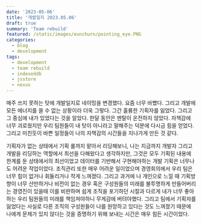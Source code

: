 ```yaml
---
date: '2023-05-06'
title: '개발일지 2023.05.06'
draft: true
summary: 'Team rebuild'
featured: /static/images/eunchurn/pointing_eye.PNG
categories:
  - blog
  - development
tags:
  - development
  - team rebuild
  - indexeddb
  - jsstore
  - nexus
---
```


매주 쓰지 못하는 탓에 개발일지로 네이밍을 변경했다. 요즘 너무 바빴다. 그리고 개발에 모든 에너지를 쓸 수 없는 상황이라 더욱 그렇다. 그간 훌륭한 기획자를 잃었다. 그리고 그 중심에 내가 있었다는 것을 알았다. 한달 동안은 멘탈이 온전하지 않았다. 자책감에 너무 괴로웠지만 우리 팀원들이 내 탓이 아니라고 말해주는 덕분에 다시금 힘을 얻었다. 그리고 미친듯이 바쁜 일정들이 나의 자책감의 시간들을 지나가게 만든 것 같다.

기획자가 없는 상태에서 기획 롤까지 맡아서 리딩해보니, 나는 지금까지 개발자 그리고 개발을 리딩하는 역할에서 최선을 다해왔다고 생각하지만, 그것은 모두 기획된 내용에 한계를 둔 상태에서의 최선이었고 데이터를 기반해서 구현해야하는 개발 기획은 너무나도 어려운 작업이었다. 조직관리 또한 매우 어려운 일이었으며 경영회의에서 우리 팀은 너무 힘이 없거나 휘둘리거나 작게 느껴졌다. 그리고 과거에 나 개인으로 느낄 때 기획방향이 너무 산만하거나 비전이 없는 경우 혹은 구성원들의 미래를 불투명하게 만들어버리는 경영진이 있을때 이를 비판하며 쉽게 조직을 포기하던 시절과 다르게 내가 너무 좋아하는 우리 팀원들의 미래를 책임져야하니 무게감에 버텨야했다. 그리고 팀에서 기획자를 잃었다는 사실로 다른 조직의 구성원들이 나를 원망하고 있다는 것도 느껴졌기 때문에 나에게 문제가 있지 않다는 것을 증명하기 위해 보내는 시간은 매우 힘든 시간이었다.
